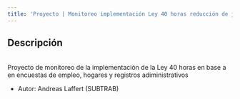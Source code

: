 ```yaml
---
title: 'Proyecto | Monitoreo implementación Ley 40 horas reducción de jornada laboral'
---
```

## Descripción
<br>Proyecto de monitoreo de la implementación de la Ley 40 horas en base a en encuestas de empleo, hogares y registros adiministrativos</br>  

- Autor: Andreas Laffert (SUBTRAB)

